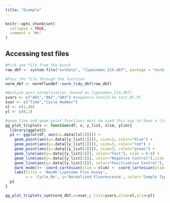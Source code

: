 ```yaml
---
title: "Example"
---
```


```r
knitr::opts_chunk$set(
  collapse = TRUE,
  comment = "#>"
)
```

## Accessing test files 
```r
#Pick one file from the bunch
raw_dbf <- system.file("extdata", "liposomes_214.dbf", package = "normfluodbf", mustWork = TRUE)

#Pass the file through the function
norm_dbf <- normfluodbf::norm_tidy_dbf(raw_dbf)

#Analyze post-normalization (based on liposomes_214.dbf)
yvars <- c("A01","A02","A03") #sequence should be test,NC,PC
xvar <- c("Time","Cycle_Number")
xl <- c(1,40)
yl <- c(0,1)

#geom_line and geom_point functions must be used this way to have a line with dot plots.
gg_plot_triplets <- function(df, x, y_list, xlim, ylim){
  library(ggplot2)
  p1 <- ggplot(df, aes(x=.data[[x[1]]])) +
    geom_point(aes(y=.data[[y_list[1]]]), size=3, color="blue") +
    geom_point(aes(y=.data[[y_list[2]]]), size=3, color="red") +
    geom_point(aes(y=.data[[y_list[3]]]), size=3, color="green") +
    geom_line(aes(y=.data[[y_list[1]]], color="Test"), size = 0.8) +
    geom_line(aes(y=.data[[y_list[2]]], color="Negative Control"),size = 0.8) +
    geom_line(aes(y=.data[[y_list[3]]], color="Positivetive Control"), size = 0.8) +
    dark_mode()+  coord_cartesian(xlim = xlim) +  coord_cartesian(ylim=ylim) +
    labs(title = 'NavAb Liposome Flux Assay',
         x = 'Cycle_No', y='Normalized Fluorescence', color='Sample Type')
  p1
}

gg_plot_triplets_sym(norm_dbf,x=xvar,y_list=yvars,xlim=xl,ylim=yl)
```
